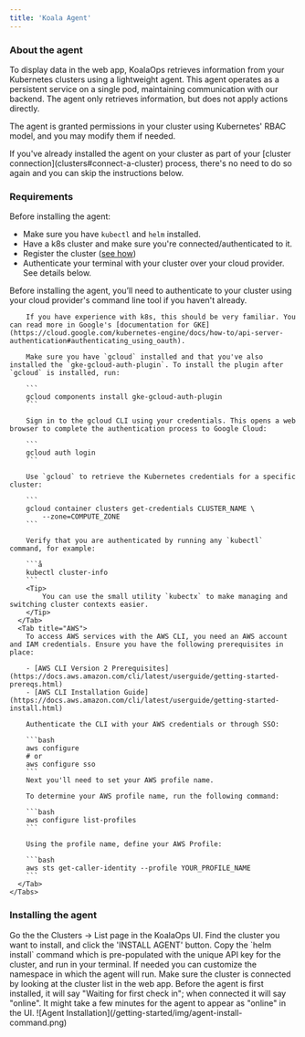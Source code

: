 ```yaml
---
title: 'Koala Agent'
---
```


### About the agent

To display data in the web app, KoalaOps retrieves information from your Kubernetes clusters using a lightweight agent. This agent operates as a persistent service on a single pod, maintaining communication with our backend. The agent only retrieves information, but does not apply actions directly. 

The agent is granted permissions in your cluster using Kubernetes' RBAC model, and you may modify them if needed.

<Info>
If you've already installed the agent on your cluster as part of your [cluster connection](clusters#connect-a-cluster) process, there's no need to do so again and you can skip the instructions below. 
</Info>

### Requirements

Before installing the agent:

- Make sure you have `kubectl` and `helm` installed.
- Have a k8s cluster and make sure you're connected/authenticated to it.
- Register the cluster ([see how](clusters))
- Authenticate your terminal with your cluster over your cloud provider. See details below.  

<Note>
Before installing the agent, you’ll need to authenticate to your cluster using your cloud provider's command line tool if you haven't already.

<Accordion title="Cluster Authentication Instructions">
    <Tabs>
      <Tab title="GCP">

        If you have experience with k8s, this should be very familiar. You can read more in Google's [documentation for GKE](https://cloud.google.com/kubernetes-engine/docs/how-to/api-server-authentication#authenticating_using_oauth).

        Make sure you have `gcloud` installed and that you've also installed the `gke-gcloud-auth-plugin`. To install the plugin after `gcloud` is installed, run:

        ```
        gcloud components install gke-gcloud-auth-plugin
        ```

        Sign in to the gcloud CLI using your credentials. This opens a web browser to complete the authentication process to Google Cloud:

        ```
        gcloud auth login
        ```

        Use `gcloud` to retrieve the Kubernetes credentials for a specific cluster:

        ```
        gcloud container clusters get-credentials CLUSTER_NAME \
            --zone=COMPUTE_ZONE
        ```

        Verify that you are authenticated by running any `kubectl` command, for example:

        ```å
        kubectl cluster-info
        ```
        <Tip>
            You can use the small utility `kubectx` to make managing and switching cluster contexts easier.
        </Tip>
      </Tab>
      <Tab title="AWS">
        To access AWS services with the AWS CLI, you need an AWS account and IAM credentials. Ensure you have the following prerequisites in place:

        - [AWS CLI Version 2 Prerequisites](https://docs.aws.amazon.com/cli/latest/userguide/getting-started-prereqs.html)
        - [AWS CLI Installation Guide](https://docs.aws.amazon.com/cli/latest/userguide/getting-started-install.html)

        Authenticate the CLI with your AWS credentials or through SSO:

        ```bash
        aws configure
        # or
        aws configure sso
        ```
        Next you'll need to set your AWS profile name. 

        To determine your AWS profile name, run the following command:

        ```bash
        aws configure list-profiles
        ```

        Using the profile name, define your AWS Profile:

        ```bash
        aws sts get-caller-identity --profile YOUR_PROFILE_NAME
        ```
      </Tab>
    </Tabs>
</Accordion>
</Note>

### Installing the agent

<Steps>
  <Step>
    Go the the Clusters -> List page in the KoalaOps UI.
  </Step>
  <Step>
    Find the cluster you want to install, and click the 'INSTALL AGENT' button.
  </Step>
  <Step>
    Copy the `helm install` command which is pre-populated with the unique API key for the cluster, and run in your terminal. If needed you can customize the namespace in which the agent will run.
  </Step>
    <Step>
    Make sure the cluster is connected by looking at the cluster list in the web app. Before the agent is first installed, it will say "Waiting for first check in"; when connected it will say "online". It might take a few minutes for the agent to appear as "online" in the UI.
  </Step>
</Steps>

<Frame>
![Agent Installation](/getting-started/img/agent-install-command.png) 
</Frame>